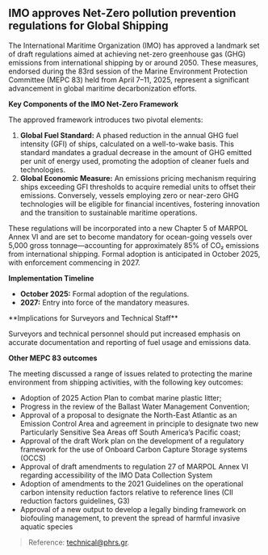 ## IMO approves Net-Zero pollution prevention regulations for Global Shipping

<div className='news-paragraph'>
The International Maritime Organization (IMO) has approved a landmark set of draft regulations aimed at achieving net-zero greenhouse gas (GHG) emissions from international shipping by or around 2050. These measures, endorsed during the 83rd session of the Marine Environment Protection Committee (MEPC 83) held from April 7–11, 2025, represent a significant advancement in global maritime decarbonization efforts.

**Key Components of the IMO Net-Zero Framework**

The approved framework introduces two pivotal elements:
</div>

1. **Global Fuel Standard:** A phased reduction in the annual GHG fuel intensity (GFI) of ships, calculated on a well-to-wake basis. This standard mandates a gradual decrease in the amount of GHG emitted per unit of energy used, promoting the adoption of cleaner fuels and technologies.
2. **Global Economic Measure:** An emissions pricing mechanism requiring ships exceeding GFI thresholds to acquire remedial units to offset their emissions. Conversely, vessels employing zero or near-zero GHG technologies will be eligible for financial incentives, fostering innovation and the transition to sustainable maritime operations.

<div className='news-paragraph'>
These regulations will be incorporated into a new Chapter 5 of MARPOL Annex VI and are set to become mandatory for ocean-going vessels over 5,000 gross tonnage—accounting for approximately 85% of CO₂ emissions from international shipping. Formal adoption is anticipated in October 2025, with enforcement commencing in 2027.

**Implementation Timeline**
</div>

- **October 2025:** Formal adoption of the regulations.
- **2027:** Entry into force of the mandatory measures.

<div className='news-paragraph'>
**Implications for Surveyors and Technical Staff**

Surveyors and technical personnel should put increased emphasis on accurate documentation and reporting of fuel usage and emissions data.

**Other MEPC 83 outcomes**

The meeting discussed a range of issues related to protecting the marine environment from shipping activities, with the following key outcomes:
</div>

- Adoption of 2025 Action Plan to combat marine plastic litter;
- Progress in the review of the Ballast Water Management Convention;
- Approval of a proposal to designate the North-East Atlantic as an Emission Control Area and agreement in principle to designate two new Particularly Sensitive Sea Areas off South America’s Pacific coast;
- Approval of the draft Work plan on the development of a regulatory framework for the use of Onboard Carbon Capture Storage systems (OCCS)
- Approval of draft amendments to regulation 27 of MARPOL Annex VI regarding accessibility of the IMO Data Collection System
- Adoption of amendments to the 2021 Guidelines on the operational carbon intensity reduction factors relative to reference lines (CII reduction factors guidelines, G3)
- Approval of a new output to develop a legally binding framework on biofouling management, to prevent the spread of harmful invasive aquatic species

> Reference: technical@phrs.gr.